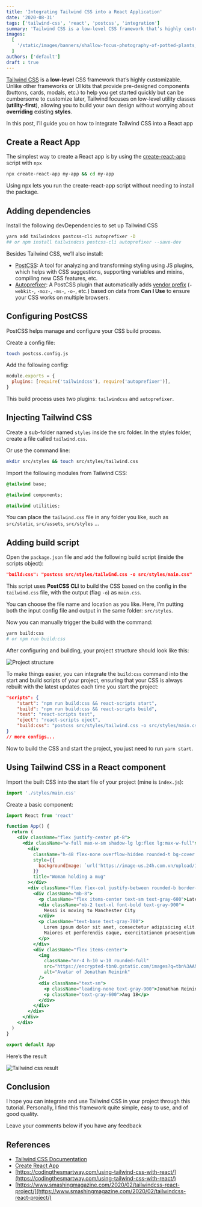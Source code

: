 ```yaml
---
title: 'Integrating Tailwind CSS into a React Application'
date: '2020-08-31'
tags: ['tailwind-css', 'react', 'postcss', 'integration']
summary: 'Tailwind CSS is a low-level CSS framework that’s highly customizable. Unlike other frameworks that focus on pre-designed components like buttons, cards, or modals, which are easy to start with but hard to customize later, Tailwind lets you build your own designs from scratch using utility classes...'
images:
  [
    '/static/images/banners/shallow-focus-photography-of-potted-plants__fredmarriage__UcfKYTan-LU.jpeg',
  ]
authors: ['default']
draft : true
---
```


[Tailwind CSS](https://tailwindcss.com/) is a **low-level** CSS framework that’s highly customizable. Unlike other frameworks or UI kits that provide pre-designed components (buttons, cards, modals, etc.) to help you get started quickly but can be cumbersome to customize later, Tailwind focuses on low-level utility classes (**utility-first**), allowing you to build your own design without worrying about **overriding** existing **styles**.

In this post, I’ll guide you on how to integrate Tailwind CSS into a React app <Twemoji emoji="beaming-face-with-smiling-eyes" />

## Create a React App

The simplest way to create a React app is by using the [create-react-app](https://create-react-app.dev/docs/getting-started/) script with `npx`

```bash
npx create-react-app my-app && cd my-app
```

Using npx lets you run the create-react-app script without needing to install the package.

## Adding dependencies

Install the following devDependencies to set up Tailwind CSS

```bash showLineNumbers
yarn add tailwindcss postcss-cli autoprefixer -D
## or npm install tailwindcss postcss-cli autoprefixer --save-dev
```

Besides Tailwind CSS, we’ll also install:

- [PostCSS](https://github.com/postcss/postcss): A tool for analyzing and transforming styling using JS plugins, which helps with CSS suggestions, supporting variables and mixins, compiling new CSS features, etc.
- [Autoprefixer](https://github.com/postcss/autoprefixer): A PostCSS plugin that automatically adds [vendor prefix](https://www.lifewire.com/css-vendor-prefixes-3466867) (`-webkit-`, `-moz-`, `-ms-`, `-o-`, etc.) based on data from **Can I Use** to ensure your CSS works on multiple browsers.

## Configuring PostCSS

PostCSS helps manage and configure your CSS build process.

Create a config file:

```bash
touch postcss.config.js
```

Add the following config:

```js:postcss.config.js showLineNumbers
module.exports = {
  plugins: [require('tailwindcss'), require('autoprefixer')],
}
```

This build process uses two plugins: `tailwindcss` and `autoprefixer`.

## Injecting Tailwind CSS

Create a sub-folder named `styles` inside the src folder. In the styles folder, create a file called `tailwind.css`.

Or use the command line:

```bash
mkdir src/styles && touch src/styles/tailwind.css
```

Import the following modules from Tailwind CSS:

```css:tailwind.css showLineNumbers
@tailwind base;

@tailwind components;

@tailwind utilities;
```

You can place the `tailwind.css` file in any folder you like, such as `src/static`, `src/assets`, `src/styles` ...

## Adding build script

Open the `package.json` file and add the following build script (inside the scripts object):

```json
"build:css": "postcss src/styles/tailwind.css -o src/styles/main.css"
```

This script uses **PostCSS CLI** to build the CSS based on the config in the `tailwind.css` file, with the output (flag `-o`) as `main.css`.

You can choose the file name and location as you like. Here, I’m putting both the input config file and output in the same folder: `src/styles`.

Now you can manually trigger the build with the command:

```bash showLineNumbers
yarn build:css
# or npm run build:css
```

After configuring and building, your project structure should look like this:

![Project structure](/static/images/tailwind-project.png)

To make things easier, you can integrate the `build:css` command into the start and build scripts of your project, ensuring that your CSS is always rebuilt with the latest updates each time you start the project:

```json:package.json showLineNumbers
"scripts": {
	"start": "npm run build:css && react-scripts start",
	"build": "npm run build:css && react-scripts build",
	"test": "react-scripts test",
	"eject": "react-scripts eject",
	"build:css": "postcss src/styles/tailwind.css -o src/styles/main.css"
}
// more configs...
```

Now to build the CSS and start the project, you just need to run `yarn start`.

## Using Tailwind CSS in a React component

Import the built CSS into the start file of your project (mine is `index.js`):

```js
import './styles/main.css'
```

Create a basic component:

```jsx:app.jsx showLineNumbers
import React from 'react'

function App() {
  return (
    <div className="flex justify-center pt-8">
      <div className="w-full max-w-sm shadow-lg lg:flex lg:max-w-full">
        <div
          className="h-48 flex-none overflow-hidden rounded-t bg-cover text-center lg:h-auto lg:w-48 lg:rounded-l lg:rounded-t-none"
          style={{
            backgroundImage: `url('https://image-us.24h.com.vn/upload/1-2020/images/2020-02-06/kodfd-1580928361-474-width640height480.jpg')`,
          }}
          title="Woman holding a mug"
        ></div>
        <div className="flex flex-col justify-between rounded-b border-b border-l border-r border-gray-400 bg-white p-4 leading-normal lg:rounded-b-none lg:rounded-r lg:border-l-0 lg:border-t lg:border-gray-400">
          <div className="mb-8">
            <p className="flex items-center text-sm text-gray-600">Latest News</p>
            <div className="mb-2 text-xl font-bold text-gray-900">
              Messi is moving to Manchester City
            </div>
            <p className="text-base text-gray-700">
              Lorem ipsum dolor sit amet, consectetur adipisicing elit. Voluptatibus quia, nulla!
              Maiores et perferendis eaque, exercitationem praesentium nihil.
            </p>
          </div>
          <div className="flex items-center">
            <img
              className="mr-4 h-10 w-10 rounded-full"
              src="https://encrypted-tbn0.gstatic.com/images?q=tbn%3AANd9GcRG2WOlZ4KLuNN1ksjNOmh6oZ091IUhJiZD7w&usqp=CAU"
              alt="Avatar of Jonathan Reinink"
            />
            <div className="text-sm">
              <p className="leading-none text-gray-900">Jonathan Reinink</p>
              <p className="text-gray-600">Aug 18</p>
            </div>
          </div>
        </div>
      </div>
    </div>
  )
}

export default App
```

Here’s the result <Twemoji emoji="party-popper" /> <Twemoji emoji="party-popper" />

![Tailwind css result](/static/images/messi.jpg)

## Conclusion

I hope you can integrate and use Tailwind CSS in your project through this tutorial.
Personally, I find this framework quite simple, easy to use, and of good quality.

Leave your comments below if you have any feedback

## References

- [Tailwind CSS Documentation](https://tailwindcss.com/docs/installation)
- [Create React App](https://create-react-app.dev/docs/getting-started/)
- [https://codingthesmartway.com/using-tailwind-css-with-react/](https://codingthesmartway.com/using-tailwind-css-with-react/)
- [https://www.smashingmagazine.com/2020/02/tailwindcss-react-project/](https://www.smashingmagazine.com/2020/02/tailwindcss-react-project/)
